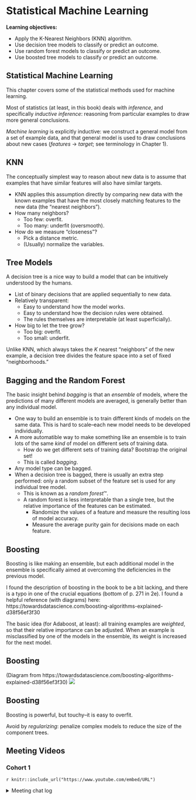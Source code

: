 # Statistical Machine Learning

**Learning objectives:**

- Apply the K-Nearest Neighbors (KNN) algorithm.
- Use decision tree models to classify or predict an outcome.
- Use random forest models to classify or predict an outcome.
- Use boosted tree models to classify or predict an outcome.

## Statistical Machine Learning {.unnumbered}

This chapter covers some of the statistical methods
used for machine learning.

Most of statistics (at least, in this book) deals with *inference*, and
specifically *inductive inference*: reasoning from particular examples to draw
more general conclusions.

*Machine learning* is explicitly inductive: we construct a general model from a
set of example data, and that general model is used to draw conclusions about
new cases (*features* -> *target*; see terminology in Chapter 1).

## KNN

The conceptually simplest way to reason about new data is to assume that
examples that have similar features will also have similar targets.

- KNN applies this assumption directly by comparing new data with the known
examples that have the most closely matching features to the new data (the
"nearest neighbors").
- How many neighbors?
  - Too few: overfit.
  - Too many: underfit (oversmooth).
- How do we measure "closeness"?
  - Pick a distance metric.
  - (Usually) normalize the variables.


## Tree Models

A decision tree is a nice way to build a model that can be intuitively
understood by the humans.

- List of binary decisions that are applied sequentially to new data.
- Relatively transparent:
  - Easy to understand how the model works.
  - Easy to understand how the decision rules were obtained.
  - The rules themselves are interpretable (at least superficially).
- How big to let the tree grow?
  - Too big: overfit.
  - Too small: underfit.
 
Unlike KNN, which always takes the *K* nearest "neighbors" of the new example, a
decision tree divides the feature space into a set of fixed "neighborhoods."



## Bagging and the Random Forest

The basic insight behind *bagging* is that an *ensemble* of models, where the
predictions of many different models are averaged, is generally better than any
individual model.

- One way to build an ensemble is to train different kinds of models on the same
data. This is hard to scale--each new model needs to be developed individually.
- A more automatible way to make something like an ensemble is to train lots of
the same *kind* of model on different sets of training data. 
  - How do we get different sets of training data? Bootstrap the original set!
  - This is called *bagging*.
- Any model type can be bagged.
- When a decision tree is bagged, there is usually an extra step performed: only
a random subset of the feature set is used for any individual tree model.
  - This is known as a *random forest*™.
  - A random forest is less interpretable than a single tree, but the relative
  importance of the features can be estimated.
    - Randomize the values of a feature and measure the resulting loss of model
    accuracy. 
    - Measure the average purity gain for decisions made on each feature.
 


## Boosting

Boosting is like making an ensemble, but each additional model in the ensemble
is specifically aimed at overcoming the deficiencies in the previous model.

I found the description of boosting in the book to be a bit lacking, and there
is a typo in one of the crucial equations (bottom of p. 271 in 2e). I found a 
helpful reference (with diagrams) here:
https://towardsdatascience.com/boosting-algorithms-explained-d38f56ef3f30

The basic idea (for Adaboost, at least): all training examples are *weighted*,
so that their relative importance can be adjusted. When an example is
misclassified by one of the models in the ensemble, its weight is increased for
the next model.

## Boosting {.unnumbered}

(Diagram from https://towardsdatascience.com/boosting-algorithms-explained-d38f56ef3f30)
![](images/boosting.png)

## Boosting {.unnumbered}

Boosting is powerful, but touchy--it is easy to overfit.

Avoid by *regularizing*: penalize complex models to reduce the size of the
component trees.

## Meeting Videos

### Cohort 1

`r knitr::include_url("https://www.youtube.com/embed/URL")`

<details>
<summary> Meeting chat log </summary>

```
CHAT LOG
```
</details>
